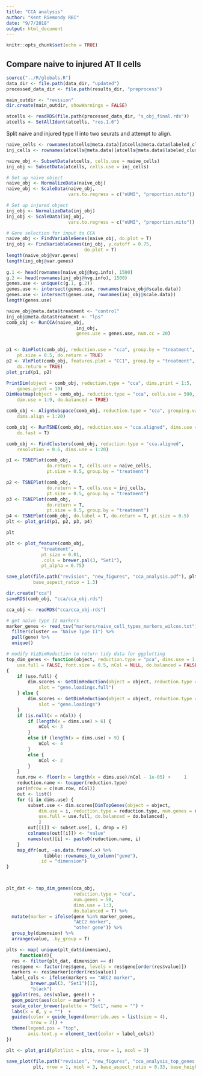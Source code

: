 ```yaml
---
title: "CCA analysis"
author: "Kent Riemondy RBI"
date: "9/7/2018"
output: html_document
---
```


```r
knitr::opts_chunk$set(echo = TRUE)
```

## Compare naive to injured AT II cells 

```r
source("../R/globals.R")
data_dir <- file.path(data_dir, "updated")
processed_data_dir <- file.path(results_dir, "preprocess")

main_outdir <- "revision"
dir.create(main_outdir, showWarnings = FALSE)
```

```r
atcells <- readRDS(file.path(processed_data_dir, "s_obj_final.rds"))
atcells <- SetAllIdent(atcells, "res.1.6")
```

Split naive and injured type II into two seurats and attempt to align.


```r
naive_cells <- rownames(atcells@meta.data)[atcells@meta.data$labeled_clusters == "Naive Type II"]
inj_cells <- rownames(atcells@meta.data)[atcells@meta.data$labeled_clusters == "Injured Type II"]

naive_obj <- SubsetData(atcells, cells.use = naive_cells)
inj_obj <- SubsetData(atcells, cells.use = inj_cells)
```

```r
# Set up naive object
naive_obj <- NormalizeData(naive_obj)
naive_obj <- ScaleData(naive_obj, 
                       vars.to.regress = c("nUMI", "proportion.mito"))

# Set up injured object
inj_obj <- NormalizeData(inj_obj)
inj_obj <- ScaleData(inj_obj, 
                       vars.to.regress = c("nUMI", "proportion.mito"))

# Gene selection for input to CCA
naive_obj <- FindVariableGenes(naive_obj, do.plot = T)
inj_obj <- FindVariableGenes(inj_obj, y.cutoff = 0.75,
                             do.plot = T)
length(naive_obj@var.genes)
length(inj_obj@var.genes)
  
g.1 <- head(rownames(naive_obj@hvg.info), 1500)
g.2 <- head(rownames(inj_obj@hvg.info), 1500)
genes.use <- unique(c(g.1, g.2))
genes.use <- intersect(genes.use, rownames(naive_obj@scale.data))
genes.use <- intersect(genes.use, rownames(inj_obj@scale.data))
length(genes.use)
```

```r

naive_obj@meta.data$treatment <- "control"
inj_obj@meta.data$treatment <- "lps"
comb_obj <- RunCCA(naive_obj, 
                          inj_obj, 
                          genes.use = genes.use, num.cc = 20)


p1 <- DimPlot(comb_obj, reduction.use = "cca", group.by = "treatment", 
    pt.size = 0.5, do.return = TRUE)
p2 <- VlnPlot(comb_obj, features.plot = "CC1", group.by = "treatment", 
    do.return = TRUE)
plot_grid(p1, p2)
```

```r

PrintDim(object = comb_obj, reduction.type = "cca", dims.print = 1:5, 
    genes.print = 10)
DimHeatmap(object = comb_obj, reduction.type = "cca", cells.use = 500, 
    dim.use = 1:9, do.balanced = TRUE)
```

```r

comb_obj <- AlignSubspace(comb_obj, reduction.type = "cca", grouping.var = "treatment", 
    dims.align = 1:20)

comb_obj <- RunTSNE(comb_obj, reduction.use = "cca.aligned", dims.use = 1:20, 
    do.fast = T)

comb_obj <- FindClusters(comb_obj, reduction.type = "cca.aligned", 
    resolution = 0.6, dims.use = 1:20)

p1 <- TSNEPlot(comb_obj, 
               do.return = T, cells.use = naive_cells,
               pt.size = 0.5, group.by = "treatment")

p2 <- TSNEPlot(comb_obj, 
               do.return = T, cells.use = inj_cells,
               pt.size = 0.5, group.by = "treatment")
p3 <- TSNEPlot(comb_obj, 
               do.return = T, 
               pt.size = 0.5, group.by = "treatment")
p4 <- TSNEPlot(comb_obj, do.label = T, do.return = T, pt.size = 0.5)
plt <- plot_grid(p1, p2, p3, p4)

plt

plt <- plot_feature(comb_obj, 
             "treatment", 
             pt_size = 0.01, 
             .cols = brewer.pal(3, "Set1"), 
             pt_alpha = 0.75) 

save_plot(file.path("revision", "new_figures", "cca_analysis.pdf"), plt, 
          base_aspect_ratio = 1.3)

dir.create("cca")
saveRDS(comb_obj, "cca/cca_obj.rds")
```


```r

cca_obj <- readRDS("cca/cca_obj.rds")

# get naive type II markers
marker_genes <- read_tsv("markers/naive_cell_types_markers_wilcox.txt") %>% 
  filter(cluster == "Naive Type II") %>% 
  pull(gene) %>% 
  unique()

# modify VizDimReduction to return tidy data for ggplotting
top_dim_genes <- function(object, reduction.type = "pca", dims.use = 1:5, num.genes = 30, 
    use.full = FALSE, font.size = 0.5, nCol = NULL, do.balanced = FALSE) 
{
    if (use.full) {
        dim.scores <- GetDimReduction(object = object, reduction.type = reduction.type, 
            slot = "gene.loadings.full")
    } else {
        dim.scores <- GetDimReduction(object = object, reduction.type = reduction.type, 
            slot = "gene.loadings")
    }
    if (is.null(x = nCol)) {
        if (length(x = dims.use) > 6) {
            nCol <- 3
        }
        else if (length(x = dims.use) > 9) {
            nCol <- 4
        }
        else {
            nCol <- 2
        }
    }
    num.row <- floor(x = length(x = dims.use)/nCol - 1e-05) +     1
    reduction.name <- toupper(reduction.type)
    par(mfrow = c(num.row, nCol))
    out <- list()
    for (i in dims.use) {
        subset.use <- dim.scores[DimTopGenes(object = object, 
            dim.use = i, reduction.type = reduction.type, num.genes = num.genes, 
            use.full = use.full, do.balanced = do.balanced), 
            ]
        out[[i]] <- subset.use[, i, drop = F]
        colnames(out[[i]]) <- "value"
        names(out)[i] <- paste0(reduction.name, i)
    }
    map_dfr(out, ~as.data.frame(.x) %>% 
              tibble::rownames_to_column("gene"), 
            .id = "dimension")
}



plt_dat <- top_dim_genes(cca_obj, 
                         reduction.type = "cca", 
                         num.genes = 50, 
                         dims.use = 1:3, 
                         do.balanced = T) %>% 
  mutate(marker = ifelse(gene %in% marker_genes,
                         "AEC2 marker",
                         "other gene")) %>% 
  group_by(dimension) %>% 
  arrange(value, .by_group = T)

plts <- map( unique(plt_dat$dimension), 
     function(d){
  res <- filter(plt_dat, dimension == d) 
  res$gene <- factor(res$gene, levels = res$gene[order(res$value)])
  markers <- res$marker[order(res$value)]
  label_cols <- ifelse(markers == "AEC2 marker",
         brewer.pal(3, "Set1")[1],
         "black")
  ggplot(res, aes(value, gene)) +
  geom_point(aes(color = marker)) + 
  scale_color_brewer(palette = "Set1", name = "") +
  labs(x = d, y = "")  +
  guides(color = guide_legend(override.aes = list(size = 4),
         nrow = 2)) +
  theme(legend.pos = "top",
        axis.text.y = element_text(color = label_cols)) 
})

plt <- plot_grid(plotlist = plts, nrow = 1, ncol = 3)

save_plot(file.path("revision", "new_figures", "cca_analysis_top_genes.pdf"),
          plt, nrow = 1, ncol = 3, base_aspect_ratio = 0.33, base_height = 8)
```